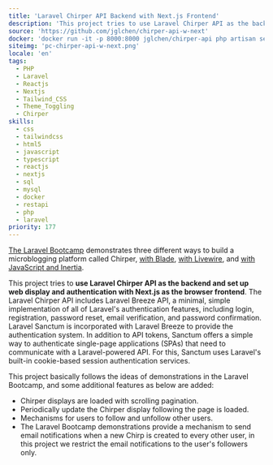 ```yaml
---
title: 'Laravel Chirper API Backend with Next.js Frontend'
description: 'This project tries to use Laravel Chirper API as the backend and set up web display and authentication with Next.js as the browser frontend.'
source: 'https://github.com/jglchen/chirper-api-w-next'
docker: 'docker run -it -p 8000:8000 jglchen/chirper-api php artisan serve --host=0.0.0.0 (server site) | docker run -p 3000:3000 jglchen/chirper-next (client site)'
siteimg: 'pc-chirper-api-w-next.png'
locale: 'en'
tags:
  - PHP
  - Laravel
  - Reactjs
  - Nextjs
  - Tailwind_CSS
  - Theme_Toggling
  - Chirper
skills:
  - css
  - tailwindcss
  - html5
  - javascript
  - typescript
  - reactjs
  - nextjs
  - sql
  - mysql
  - docker
  - restapi
  - php
  - laravel
priority: 177
---
```


[The Laravel Bootcamp](https://bootcamp.laravel.com/) demonstrates three different ways to build a microblogging platform called Chirper, [with Blade](https://bootcamp.laravel.com/blade/installation), [with Livewire](https://bootcamp.laravel.com/livewire/installation), and [with JavaScript and Inertia](https://bootcamp.laravel.com/inertia/installation).

This project tries to **use Laravel Chirper API as the backend and set up web display and authentication with Next.js as the browser frontend**.
The Laravel Chirper API includes Laravel Breeze API, a minimal, simple implementation of all of Laravel&apos;s authentication features, including login, registration, password reset, email verification, and password confirmation.
Laravel Sanctum is incorporated with Laravel Breeze to provide the authentication system.
In addition to API tokens, Sanctum offers a simple way to authenticate single-page applications (SPAs) that need to communicate with a Laravel-powered API.
For this, Sanctum uses Laravel&apos;s built-in cookie-based session authentication services.

This project basically follows the ideas of demonstrations in the Laravel Bootcamp, and some additional features as below are added: 
- Chirper displays are loaded with scrolling pagination.
- Periodically update the Chirper display following the page is loaded.
- Mechanisms for users to follow and unfollow other users.
- The Laravel Bootcamp demonstrations provide a mechanism to send email notifications when a new Chirp is created to every other user, in this project we restrict the email notifications to the user&apos;s followers only.